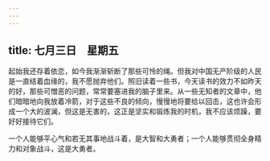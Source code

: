 ```yaml
---
---
---
```

title: 七月三日　星期五
---




起始我还存着依恋，如今我渐渐斩断了那些可怜的绳。但我对中国无产阶级的人民是一直结着血缘的，我不愿抛弃他们。照旧读着一些书，今天读书的效力不如昨天的好，那些可憎恶的问题，常常要塞进我的脑子里来。从一些无知者的文章中，他们暗暗地向我放着冷箭，对于这些不良的倾向，慢慢地将要给以回击，这也许会形成一个大的波澜，但这是无害的，这正是坚实和锻炼我的时机，我不应该烦躁，要好好接待它们。

一个人能够平心气和若无其事地战斗着，是大智和大勇者；一个人能够贯彻全身精力和对象战斗，这是大勇者。